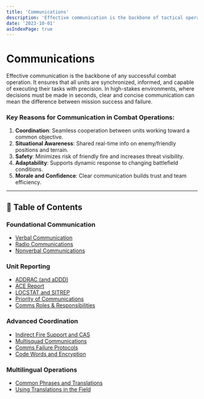 ```yaml
---
title: 'Communications'
description: 'Effective communication is the backbone of tactical operations. This section outlines all the verbal, radio, nonverbal, and reporting techniques used within the SPECTRE SOP.'
date: '2023-10-01'
asIndexPage: true
---
```


# Communications

Effective communication is the backbone of any successful combat operation. It ensures that all units are synchronized, informed, and capable of executing their tasks with precision. In high-stakes environments, where decisions must be made in seconds, clear and concise communication can mean the difference between mission success and failure.

### Key Reasons for Communication in Combat Operations:

1. **Coordination**: Seamless cooperation between units working toward a common objective.
2. **Situational Awareness**: Shared real-time info on enemy/friendly positions and terrain.
3. **Safety**: Minimizes risk of friendly fire and increases threat visibility.
4. **Adaptability**: Supports dynamic response to changing battlefield conditions.
5. **Morale and Confidence**: Clear communication builds trust and team efficiency.

---

## 📘 Table of Contents

### Foundational Communication

- [Verbal Communication](/sop/communications/verbal-communication)
- [Radio Communications](/sop/communications/radio-communications)
- [Nonverbal Communications](/sop/communications/nonverbal-communications)

### Unit Reporting

- [ADDRAC (and aDDD)](/sop/communications/unit-reporting)
- [ACE Report](/sop/communications/unit-reporting)
- [LOCSTAT and SITREP](/sop/communications/unit-reporting)
- [Priority of Communications](/sop/communications/unit-reporting)
- [Comms Roles & Responsibilities](/sop/communications/unit-reporting)

### Advanced Coordination

- [Indirect Fire Support and CAS](/sop/communications/advanced-coordination)
- [Multisquad Communications](/sop/communications/advanced-coordination)
- [Comms Failure Protocols](/sop/communications/advanced-coordination)
- [Code Words and Encryption](/sop/communications/advanced-coordination)

### Multilingual Operations

- [Common Phrases and Translations](/sop/communications/multilingual-operations)
- [Using Translations in the Field](/sop/communications/multilingual-operations)
